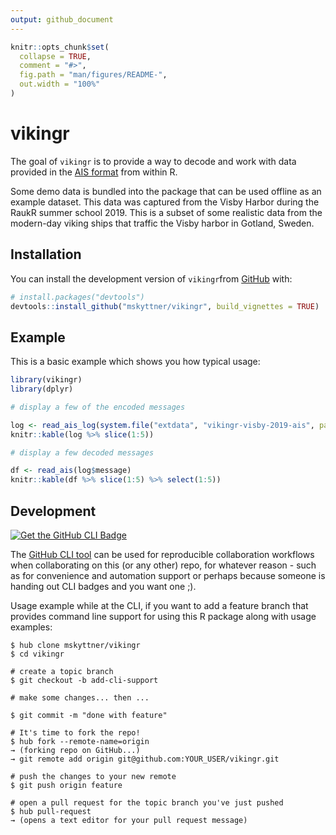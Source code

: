 ```yaml
---
output: github_document
---
```


<!-- README.md is generated from README.Rmd. Please edit that file -->

```r
knitr::opts_chunk$set(
  collapse = TRUE,
  comment = "#>",
  fig.path = "man/figures/README-",
  out.width = "100%"
)
```
# vikingr

<!-- badges: start -->
<!-- badges: end -->

The goal of `vikingr` is to provide a way to decode and work with data provided in the [AIS format](https://gpsd.gitlab.io/gpsd/AIVDM.html) from within R.

Some demo data is bundled into the package that can be used offline as an example dataset. This data was captured from the Visby Harbor during the RaukR summer school 2019. This is a subset of some realistic data from the modern-day viking ships that traffic the Visby harbor in Gotland, Sweden.


## Installation

You can install the development version of `vikingr`from [GitHub](https://github.com/mskyttner/vikingr) with:

```r
# install.packages("devtools")
devtools::install_github("mskyttner/vikingr", build_vignettes = TRUE)
```

## Example

This is a basic example which shows you how typical usage:

```r
library(vikingr)
library(dplyr)

# display a few of the encoded messages

log <- read_ais_log(system.file("extdata", "vikingr-visby-2019-ais", package = "vikingr"))
knitr::kable(log %>% slice(1:5))

# display a few decoded messages

df <- read_ais(log$message)
knitr::kable(df %>% slice(1:5) %>% select(1:5))

```

## Development

[![Get the GitHub CLI Badge](https://img.shields.io/badge/CLI-GitHub%20CLI%20Friendly-blue.svg)](https://hub.github.com)

The [GitHub CLI tool](https://hub.github.com) can be used for reproducible collaboration workflows when collaborating on this (or any other) repo, for whatever reason - such as for convenience and automation support or perhaps because someone is handing out CLI badges and you want one ;). 

Usage example while at the CLI, if you want to add a feature branch that provides command line support for using this R package along with usage examples:

    $ hub clone mskyttner/vikingr
    $ cd vikingr
    
    # create a topic branch
    $ git checkout -b add-cli-support
    
    # make some changes... then ...
    
    $ git commit -m "done with feature"
    
    # It's time to fork the repo!
    $ hub fork --remote-name=origin
    → (forking repo on GitHub...)
    → git remote add origin git@github.com:YOUR_USER/vikingr.git
    
    # push the changes to your new remote
    $ git push origin feature
    
    # open a pull request for the topic branch you've just pushed
    $ hub pull-request
    → (opens a text editor for your pull request message)


